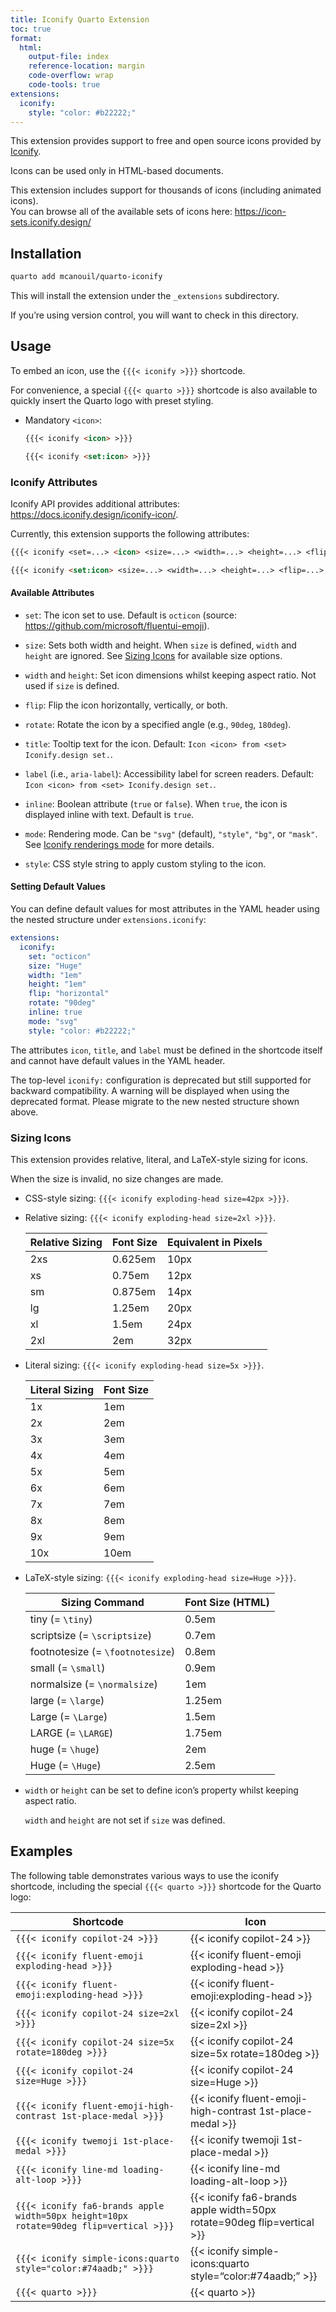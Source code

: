 ```yaml
---
title: Iconify Quarto Extension
toc: true
format:
  html:
    output-file: index
    reference-location: margin
    code-overflow: wrap
    code-tools: true
extensions:
  iconify:
    style: "color: #b22222;"
---
```


This extension provides support to free and open source icons provided by [Iconify](https://icon-sets.iconify.design/).

Icons can be used only in HTML-based documents.

This extension includes support for thousands of icons (including animated icons).  
You can browse all of the available sets of icons here: <https://icon-sets.iconify.design/>

## Installation

```sh
quarto add mcanouil/quarto-iconify
```

This will install the extension under the `_extensions` subdirectory.

If you're using version control, you will want to check in this directory.

## Usage

To embed an icon, use the `{{{< iconify >}}}` shortcode.

For convenience, a special `{{{< quarto >}}}` shortcode is also available to quickly insert the Quarto logo with preset styling.

- Mandatory `<icon>`:

  ```markdown
  {{{< iconify <icon> >}}}
  ```

  ```markdown
  {{{< iconify <set:icon> >}}}
  ```

### Iconify Attributes

Iconify API provides additional attributes: <https://docs.iconify.design/iconify-icon/>.

Currently, this extension supports the following attributes:

```markdown
{{{< iconify <set=...> <icon> <size=...> <width=...> <height=...> <flip=...> <rotate=...> <title=...> <label=...> <inline=...> <mode=...> <style=...> >}}}
```

```markdown
{{{< iconify <set:icon> <size=...> <width=...> <height=...> <flip=...> <rotate=...> <title=...> <label=...> <inline=...> <mode=...> <style=...> >}}}
```

#### Available Attributes

- `set`: The icon set to use. Default is `octicon` (source: <https://github.com/microsoft/fluentui-emoji>).

- `size`: Sets both width and height. When `size` is defined, `width` and `height` are ignored. See [Sizing Icons](#sizing-icons) for available size options.

- `width` and `height`: Set icon dimensions whilst keeping aspect ratio. Not used if `size` is defined.

- `flip`: Flip the icon horizontally, vertically, or both.

- `rotate`: Rotate the icon by a specified angle (e.g., `90deg`, `180deg`).

- `title`: Tooltip text for the icon. Default: `Icon <icon> from <set> Iconify.design set.`.

- `label` (i.e., `aria-label`): Accessibility label for screen readers. Default: `Icon <icon> from <set> Iconify.design set.`.

- `inline`: Boolean attribute (`true` or `false`). When `true`, the icon is displayed inline with text. Default is `true`.

- `mode`: Rendering mode. Can be `"svg"` (default), `"style"`, `"bg"`, or `"mask"`. See [Iconify renderings mode](https://iconify.design/docs/iconify-icon/modes.html) for more details.

- `style`: CSS style string to apply custom styling to the icon.

#### Setting Default Values

You can define default values for most attributes in the YAML header using the nested structure under `extensions.iconify`:

```yaml
extensions:
  iconify:
    set: "octicon"
    size: "Huge"
    width: "1em"
    height: "1em"
    flip: "horizontal"
    rotate: "90deg"
    inline: true
    mode: "svg"
    style: "color: #b22222;"
```

:::: {.callout-note}

The attributes `icon`, `title`, and `label` must be defined in the shortcode itself and cannot have default values in the YAML header.

:::

:::: {.callout-warning}

The top-level `iconify:` configuration is deprecated but still supported for backward compatibility.
A warning will be displayed when using the deprecated format.
Please migrate to the new nested structure shown above.

:::

### Sizing Icons

This extension provides relative, literal, and LaTeX-style sizing for icons.

When the size is invalid, no size changes are made.

- CSS-style sizing: `{{{< iconify exploding-head size=42px >}}}`.

- Relative sizing: `{{{< iconify exploding-head size=2xl >}}}`.

  | Relative Sizing | Font Size | Equivalent in Pixels |
  |-----------------|-----------|----------------------|
  | 2xs             | 0.625em   | 10px                 |
  | xs              | 0.75em    | 12px                 |
  | sm              | 0.875em   | 14px                 |
  | lg              | 1.25em    | 20px                 |
  | xl              | 1.5em     | 24px                 |
  | 2xl             | 2em       | 32px                 |

- Literal sizing: `{{{< iconify exploding-head size=5x >}}}`.

  | Literal Sizing | Font Size |
  |----------------|-----------|
  | 1x             | 1em       |
  | 2x             | 2em       |
  | 3x             | 3em       |
  | 4x             | 4em       |
  | 5x             | 5em       |
  | 6x             | 6em       |
  | 7x             | 7em       |
  | 8x             | 8em       |
  | 9x             | 9em       |
  | 10x            | 10em      |

- LaTeX-style sizing: `{{{< iconify exploding-head size=Huge >}}}`.

  | Sizing Command                   | Font Size (HTML) |
  | -------------------------------- | ---------------- |
  | tiny (= `\tiny`)                 | 0.5em            |
  | scriptsize (= `\scriptsize`)     | 0.7em            |
  | footnotesize (= `\footnotesize`) | 0.8em            |
  | small (= `\small`)               | 0.9em            |
  | normalsize (= `\normalsize`)     | 1em              |
  | large (= `\large`)               | 1.25em           |
  | Large (= `\Large`)               | 1.5em            |
  | LARGE (= `\LARGE`)               | 1.75em           |
  | huge (= `\huge`)                 | 2em              |
  | Huge (= `\Huge`)                 | 2.5em            |

- `width` or `height` can be set to define icon's property whilst keeping aspect ratio.

  :::: {.callout-note}

  `width` and `height` are not set if `size` was defined.

  :::

## Examples

The following table demonstrates various ways to use the iconify shortcode, including the special `{{{< quarto >}}}` shortcode for the Quarto logo:

| Shortcode                                                                              | Icon                                                                   |
| -------------------------------------------------------------------------------------- | ---------------------------------------------------------------------- |
| `{{{< iconify copilot-24 >}}}`                                                         | {{< iconify copilot-24 >}}                                             |
| `{{{< iconify fluent-emoji exploding-head >}}}`                                        | {{< iconify fluent-emoji exploding-head >}}                            |
| `{{{< iconify fluent-emoji:exploding-head >}}}`                                        | {{< iconify fluent-emoji:exploding-head >}}                            |
| `{{{< iconify copilot-24 size=2xl >}}}`                                                | {{< iconify copilot-24 size=2xl >}}                                    |
| `{{{< iconify copilot-24 size=5x rotate=180deg >}}}`                                   | {{< iconify copilot-24 size=5x rotate=180deg >}}                       |
| `{{{< iconify copilot-24 size=Huge >}}}`                                               | {{< iconify copilot-24 size=Huge >}}                                   |
| `{{{< iconify fluent-emoji-high-contrast 1st-place-medal >}}}`                         | {{< iconify fluent-emoji-high-contrast 1st-place-medal >}}             |
| `{{{< iconify twemoji 1st-place-medal >}}}`                                            | {{< iconify twemoji 1st-place-medal >}}                                |
| `{{{< iconify line-md loading-alt-loop >}}}`                                           | {{< iconify line-md loading-alt-loop >}}                               |
| `{{{< iconify fa6-brands apple width=50px height=10px rotate=90deg flip=vertical >}}}` | {{< iconify fa6-brands apple width=50px rotate=90deg flip=vertical >}} |
| `{{{< iconify simple-icons:quarto style="color:#74aadb;" >}}}`                         | {{< iconify simple-icons:quarto style="color:#74aadb;" >}}             |
| `{{{< quarto >}}}`                                                                     | {{< quarto >}}                                                         |
